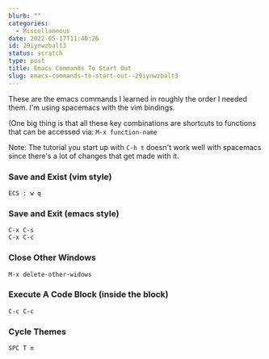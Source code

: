 ```yaml
---
blurb: ""
categories:
  - Miscellaneous
date: 2022-05-17T11:40:26
id: 29iynwzbalt3
status: scratch
type: post
title: Emacs Commands To Start Out
slug: emacs-commands-to-start-out--29iynwzbalt3
---
```


These are the emacs commands I learned in roughly the order I needed them. I'm using spacemacs with the vim bindings. 

(One big thing is that all these key combinations are shortcuts to functions that can be accessed via: `M-x function-name`

Note: The tutorial you start up with `C-h t` doesn't work well with spacemacs since there's a lot of changes that get made with it.




### Save and Exist (vim style)

```
ECS : w q
```

### Save and Exit (emacs style)

```
C-x C-s
C-x C-c
```

### Close Other Windows

`M-x delete-other-widows`


### Execute A Code Block (inside the block)

```
C-c C-c
```

### Cycle Themes

```
SPC T n
```

 